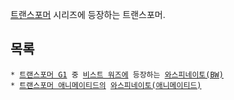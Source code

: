 [[트랜스포머]] 시리즈에 등장하는 트랜스포머.

== 목록 ==
 * [[트랜스포머 G1]] 중 [[비스트 워즈]]에 등장하는 [[와스피네이토(BW)]]
 * [[트랜스포머 애니메이티드]]의 [[와스피네이토(애니메이티드)]]
